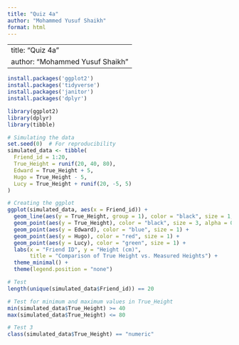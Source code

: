 ```yaml
---
title: "Quiz 4a"
author: "Mohammed Yusuf Shaikh"
format: html
---
```


---
title: "Quiz 4a"
author: "Mohammed Yusuf Shaikh"
---

```r
install.packages('ggplot2')
install.packages('tidyverse')
install.packages('janitor')
install.packages('dplyr')
```


```r


library(ggplot2)
library(dplyr)
library(tibble)

# Simulating the data
set.seed(0)  # For reproducibility
simulated_data <- tibble(
  Friend_id = 1:20,
  True_Height = runif(20, 40, 80),
  Edward = True_Height + 5,
  Hugo = True_Height - 5,
  Lucy = True_Height + runif(20, -5, 5)
)

```

```r
# Creating the ggplot
ggplot(simulated_data, aes(x = Friend_id)) +
  geom_line(aes(y = True_Height, group = 1), color = "black", size = 1, alpha = 0.6) +
  geom_point(aes(y = True_Height), color = "black", size = 3, alpha = 0.6) +
  geom_point(aes(y = Edward), color = "blue", size = 1) +
  geom_point(aes(y = Hugo), color = "red", size = 1) +
  geom_point(aes(y = Lucy), color = "green", size = 1) +
  labs(x = "Friend ID", y = "Height (cm)", 
       title = "Comparison of True Height vs. Measured Heights") +
  theme_minimal() +
  theme(legend.position = "none")

```

```r
# Test
length(unique(simulated_data$Friend_id)) == 20

# Test for minimum and maximum values in True_Height
min(simulated_data$True_Height) >= 40
max(simulated_data$True_Height) <= 80

# Test 3
class(simulated_data$True_Height) == "numeric"
```




